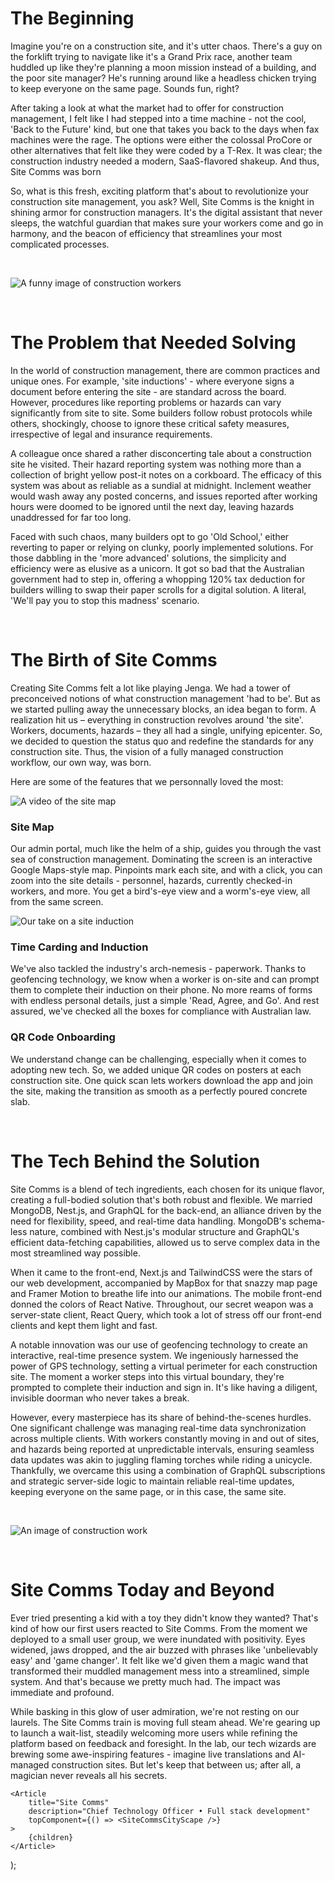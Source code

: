 
# The Beginning

Imagine you're on a construction site, and it's utter chaos. There's a guy on the forklift trying to navigate like it's a Grand Prix race, another team huddled up like they're planning a moon mission instead of a building, and the poor site manager? He's running around like a headless chicken trying to keep everyone on the same page. Sounds fun, right?

After taking a look at what the market had to offer for construction management, I felt like I had stepped into a time machine - not the cool, 'Back to the Future' kind, but one that takes you back to the days when fax machines were the rage. The options were either the colossal ProCore or other alternatives that felt like they were coded by a T-Rex. It was clear; the construction industry needed a modern, SaaS-flavored shakeup. And thus, Site Comms was born

So, what is this fresh, exciting platform that's about to revolutionize your construction site management, you ask? Well, Site Comms is the knight in shining armor for construction managers. It's the digital assistant that never sleeps, the watchful guardian that makes sure your workers come and go in harmony, and the beacon of efficiency that streamlines your most complicated processes.

&nbsp;

![A funny image of construction workers](https://ucarecdn.com/bd12dc13-ce5f-4e50-993f-068113c1c83e/constructioncartoon.webp)

&nbsp;

# The Problem that Needed Solving

In the world of construction management, there are common practices and unique ones. For example, 'site inductions' - where everyone signs a document before entering the site - are standard across the board. However, procedures like reporting problems or hazards can vary significantly from site to site. Some builders follow robust protocols while others, shockingly, choose to ignore these critical safety measures, irrespective of legal and insurance requirements.

A colleague once shared a rather disconcerting tale about a construction site he visited. Their hazard reporting system was nothing more than a collection of bright yellow post-it notes on a corkboard. The efficacy of this system was about as reliable as a sundial at midnight. Inclement weather would wash away any posted concerns, and issues reported after working hours were doomed to be ignored until the next day, leaving hazards unaddressed for far too long.

Faced with such chaos, many builders opt to go 'Old School,' either reverting to paper or relying on clunky, poorly implemented solutions. For those dabbling in the 'more advanced' solutions, the simplicity and efficiency were as elusive as a unicorn. It got so bad that the Australian government had to step in, offering a whopping 120% tax deduction for builders willing to swap their paper scrolls for a digital solution. A literal, 'We'll pay you to stop this madness' scenario.

&nbsp;

# The Birth of Site Comms

Creating Site Comms felt a lot like playing Jenga. We had a tower of preconceived notions of what construction management 'had to be'. But as we started pulling away the unnecessary blocks, an idea began to form. A realization hit us – everything in construction revolves around 'the site'. Workers, documents, hazards – they all had a single, unifying epicenter. So, we decided to question the status quo and redefine the standards for any construction site. Thus, the vision of a fully managed construction workflow, our own way, was born.

Here are some of the features that we personnally loved the most:

![A video of the site map](/images/projects/sitecomms/site-map.gif)

### Site Map

Our admin portal, much like the helm of a ship, guides you through the vast sea of construction management. Dominating the screen is an interactive Google Maps-style map. Pinpoints mark each site, and with a click, you can zoom into the site details - personnel, hazards, currently checked-in workers, and more. You get a bird's-eye view and a worm's-eye view, all from the same screen.

![Our take on a site induction](/images/projects/sitecomms/induction-screens.png)

### Time Carding and Induction

We've also tackled the industry's arch-nemesis - paperwork. Thanks to geofencing technology, we know when a worker is on-site and can prompt them to complete their induction on their phone. No more reams of forms with endless personal details, just a simple 'Read, Agree, and Go'. And rest assured, we've checked all the boxes for compliance with Australian law.

### QR Code Onboarding

We understand change can be challenging, especially when it comes to adopting new tech. So, we added unique QR codes on posters at each construction site. One quick scan lets workers download the app and join the site, making the transition as smooth as a perfectly poured concrete slab.

&nbsp;

# The Tech Behind the Solution

Site Comms is a blend of tech ingredients, each chosen for its unique flavor, creating a full-bodied solution that's both robust and flexible. We married MongoDB, Nest.js, and GraphQL for the back-end, an alliance driven by the need for flexibility, speed, and real-time data handling. MongoDB's schema-less nature, combined with Nest.js's modular structure and GraphQL's efficient data-fetching capabilities, allowed us to serve complex data in the most streamlined way possible.

When it came to the front-end, Next.js and TailwindCSS were the stars of our web development, accompanied by MapBox for that snazzy map page and Framer Motion to breathe life into our animations. The mobile front-end donned the colors of React Native. Throughout, our secret weapon was a server-state client, React Query, which took a lot of stress off our front-end clients and kept them light and fast.

A notable innovation was our use of geofencing technology to create an interactive, real-time presence system. We ingeniously harnessed the power of GPS technology, setting a virtual perimeter for each construction site. The moment a worker steps into this virtual boundary, they're prompted to complete their induction and sign in. It&apos;s like having a diligent, invisible doorman who never takes a break.

However, every masterpiece has its share of behind-the-scenes hurdles. One significant challenge was managing real-time data synchronization across multiple clients. With workers constantly moving in and out of sites, and hazards being reported at unpredictable intervals, ensuring seamless data updates was akin to juggling flaming torches while riding a unicycle. Thankfully, we overcame this using a combination of GraphQL subscriptions and strategic server-side logic to maintain reliable real-time updates, keeping everyone on the same page, or in this case, the same site.

&nbsp;

![An image of construction work](https://ucarecdn.com/4a99edf0-d76d-4d41-ba79-fee11ef30690/josueisairamosfigueroaqvBYnMuNJ9Aunsplash.jpg)

&nbsp;

# Site Comms Today and Beyond

Ever tried presenting a kid with a toy they didn't know they wanted? That's kind of how our first users reacted to Site Comms. From the moment we deployed to a small user group, we were inundated with positivity. Eyes widened, jaws dropped, and the air buzzed with phrases like 'unbelievably easy' and 'game changer'. It felt like we'd given them a magic wand that transformed their muddled management mess into a streamlined, simple system. And that's because we pretty much had. The impact was immediate and profound.

While basking in this glow of user admiration, we're not resting on our laurels. The Site Comms train is moving full steam ahead. We're gearing up to launch a wait-list, steadily welcoming more users while refining the platform based on feedback and foresight. In the lab, our tech wizards are brewing some awe-inspiring features - imagine live translations and AI-managed construction sites. But let's keep that between us; after all, a magician never reveals all his secrets.

	<Article
		title="Site Comms"
		description="Chief Technology Officer • Full stack development"
		topComponent={() => <SiteCommsCityScape />}
	>
		{children}
	</Article>
);

